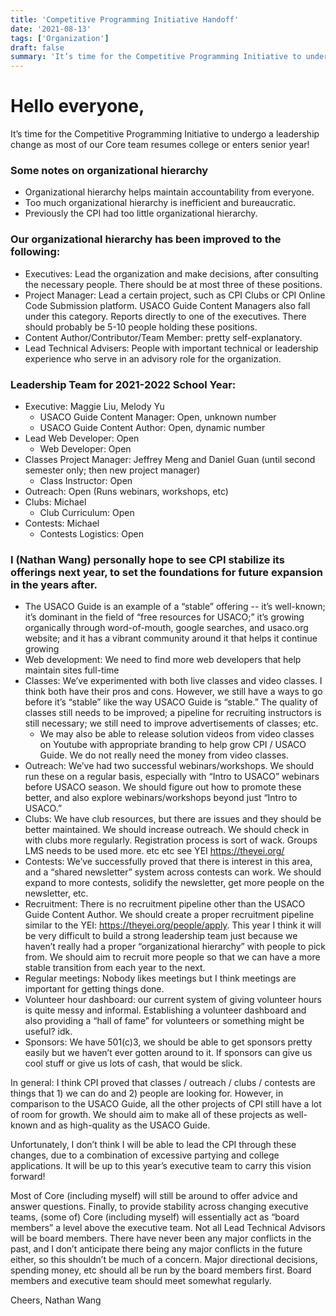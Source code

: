 ```yaml
---
title: 'Competitive Programming Initiative Handoff'
date: '2021-08-13'
tags: ['Organization']
draft: false
summary: 'It’s time for the Competitive Programming Initiative to undergo a leadership change as most of our Core team resumes college or enters senior year!'
---
```


# Hello everyone,

It’s time for the Competitive Programming Initiative to undergo a leadership change as most of our Core team resumes college or enters senior year!

### Some notes on organizational hierarchy

- Organizational hierarchy helps maintain accountability from everyone.
- Too much organizational hierarchy is inefficient and bureaucratic.
- Previously the CPI had too little organizational hierarchy.

### Our organizational hierarchy has been improved to the following:

- Executives: Lead the organization and make decisions, after consulting the necessary people. There should be at most three of these positions.
- Project Manager: Lead a certain project, such as CPI Clubs or CPI Online Code Submission platform. USACO Guide Content Managers also fall under this category. Reports directly to one of the executives. There should probably be 5-10 people holding these positions.
- Content Author/Contributor/Team Member: pretty self-explanatory.
- Lead Technical Advisers: People with important technical or leadership experience who serve in an advisory role for the organization.

### Leadership Team for 2021-2022 School Year:

- Executive: Maggie Liu, Melody Yu
  - USACO Guide Content Manager: Open, unknown number
  - USACO Guide Content Author: Open, dynamic number
- Lead Web Developer: Open
  - Web Developer: Open
- Classes Project Manager: Jeffrey Meng and Daniel Guan (until second semester only; then new project manager)
  - Class Instructor: Open
- Outreach: Open (Runs webinars, workshops, etc)
- Clubs: Michael
  - Club Curriculum: Open
- Contests: Michael
  - Contests Logistics: Open

### I (Nathan Wang) personally hope to see CPI stabilize its offerings next year, to set the foundations for future expansion in the years after.

- The USACO Guide is an example of a “stable” offering -- it’s well-known; it’s dominant in the field of “free resources for USACO;” it’s growing organically through word-of-mouth, google searches, and usaco.org website; and it has a vibrant community around it that helps it continue growing
- Web development: We need to find more web developers that help maintain sites full-time
- Classes: We’ve experimented with both live classes and video classes. I think both have their pros and cons. However, we still have a ways to go before it’s “stable” like the way USACO Guide is “stable.” The quality of classes still needs to be improved; a pipeline for recruiting instructors is still necessary; we still need to improve advertisements of classes; etc.
  - We may also be able to release solution videos from video classes on Youtube with appropriate branding to help grow CPI / USACO Guide. We do not really need the money from video classes.
- Outreach: We’ve had two successful webinars/workshops. We should run these on a regular basis, especially with “Intro to USACO” webinars before USACO season. We should figure out how to promote these better, and also explore webinars/workshops beyond just “Intro to USACO.”
- Clubs: We have club resources, but there are issues and they should be better maintained. We should increase outreach. We should check in with clubs more regularly. Registration process is sort of wack. Groups LMS needs to be used more. etc etc see YEI https://theyei.org/
- Contests: We’ve successfully proved that there is interest in this area, and a “shared newsletter” system across contests can work. We should expand to more contests, solidify the newsletter, get more people on the newsletter, etc.
- Recruitment: There is no recruitment pipeline other than the USACO Guide Content Author. We should create a proper recruitment pipeline similar to the YEI: https://theyei.org/people/apply. This year I think it will be very difficult to build a strong leadership team just because we haven’t really had a proper “organizational hierarchy” with people to pick from. We should aim to recruit more people so that we can have a more stable transition from each year to the next.
- Regular meetings: Nobody likes meetings but I think meetings are important for getting things done.
- Volunteer hour dashboard: our current system of giving volunteer hours is quite messy and informal. Establishing a volunteer dashboard and also providing a “hall of fame” for volunteers or something might be useful? idk.
- Sponsors: We have 501(c)3, we should be able to get sponsors pretty easily but we haven’t ever gotten around to it. If sponsors can give us cool stuff or give us lots of cash, that would be slick.

In general: I think CPI proved that classes / outreach / clubs / contests are things that 1) we can do and 2) people are looking for. However, in comparison to the USACO Guide, all the other projects of CPI still have a lot of room for growth. We should aim to make all of these projects as well-known and as high-quality as the USACO Guide.

Unfortunately, I don’t think I will be able to lead the CPI through these changes, due to a combination of excessive partying and college applications. It will be up to this year’s executive team to carry this vision forward!

Most of Core (including myself) will still be around to offer advice and answer questions. Finally, to provide stability across changing executive teams, (some of) Core (including myself) will essentially act as “board members” a level above the executive team. Not all Lead Technical Advisors will be board members. There have never been any major conflicts in the past, and I don’t anticipate there being any major conflicts in the future either, so this shouldn’t be much of a concern. Major directional decisions, spending money, etc should all be run by the board members first. Board members and executive team should meet somewhat regularly.

Cheers,
Nathan Wang

